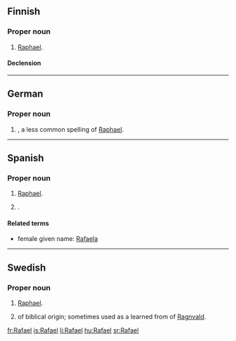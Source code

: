 ==Finnish==

===Proper noun===
{{infl|fi|proper noun}}

# {{biblical character|lang=fi}} [[Raphael]].

====Declension====
{{fi-decl-tuoli|Rafael}}

----

==German==

===Proper noun===
{{infl|de|proper noun}}

# {{given name|male|lang=de}}, a less common spelling of [[Raphael]].

----

==Spanish==

===Proper noun===
{{infl|es|proper noun|m}}

# {{biblical character|lang=es}} [[Raphael]].
# {{given name|male|lang=es}}.

====Related terms====
*female given name: [[Rafaela]]

----


==Swedish==

===Proper noun===
{{infl|sv|proper noun}}

# {{biblical character|lang=sv}} [[Raphael]].
# {{given name|male|lang=sv}} of biblical origin; sometimes used as a learned from of [[Ragnvald]].

[[fr:Rafael]]
[[is:Rafael]]
[[li:Rafael]]
[[hu:Rafael]]
[[sr:Rafael]]